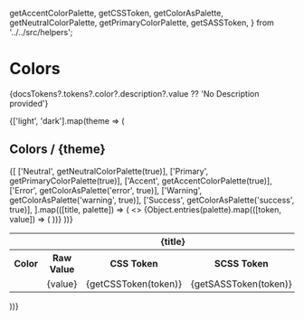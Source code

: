 
  getAccentColorPalette,
  getCSSToken,
  getColorAsPalette,
  getNeutralColorPalette,
  getPrimaryColorPalette,
  getSASSToken,
} from '../../src/helpers';

<Meta title="Tokens/Colors" />

# Colors

<p>
  {docsTokens?.tokens?.color?.description?.value ?? 'No Description provided'}
</p>

{['light', 'dark'].map(theme => (
  <div key={theme}>
    <h2>Colors / {theme}</h2>
    <table className={`syn-theme-${theme}`}>
      <tbody>
        {[
          ['Neutral', getNeutralColorPalette(true)],
          ['Primary', getPrimaryColorPalette(true)],
          ['Accent', getAccentColorPalette(true)],
          ['Error', getColorAsPalette('error', true)],
          ['Warning', getColorAsPalette('warning', true)],
          ['Success', getColorAsPalette('success', true)],
        ].map(([title, palette]) => (
          <>
            <tr key={`${title}-header`}>
              <th colSpan="5">{title}</th>
            </tr>
            <tr key={`${title}-others`}>
              <th>Color</th>
              <th>Raw Value</th>
              <th>CSS Token</th>
              <th>SCSS Token</th>
              <th>JS Token</th>
            </tr>
            {Object.entries(palette).map(([token, value]) => (
              <tr key={`${title}-row-${token}`}>
                <td>
                  <div className="color-swatch" style={{ backgroundColor: value }} />
                </td>
                <td>
                  <CopyRawHexValue value={getCSSToken(token)}>{value}</CopyRawHexValue>
                </td>
                <td>
                  <CopyToClipBoard value={getCSSToken(token)}>
                    {getCSSToken(token)}
                  </CopyToClipBoard>
                </td>
                <td>
                  <CopyToClipBoard value={getSASSToken(token)}>
                    {getSASSToken(token)}
                  </CopyToClipBoard>
                </td>
                <td>
                  <CopyToClipBoard value={token}>
                    {token}
                  </CopyToClipBoard>
                </td>
              </tr>
            ))}
          </>
        ))}
      </tbody>
    </table>
  </div>
))}

<style>
  {`
    .color-swatch {
      align-items: center;
      border-radius: 2px;
      box-shadow: 0 0 3px rgba(0, 0, 0, .2);
      display: flex;
      height: 40px;
      justify-content: center;
      width: 40px;
    }

    .copy-to-clipboard {
      text-align: center;
      width: 20px;
    }
  `}
</style>
